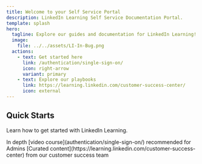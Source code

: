 ```yaml
---
title: Welcome to your Self Service Portal
description: LinkedIn Learning Self Service Documentation Portal.
template: splash
hero:
  tagline: Explore our guides and documentation for LinkedIn Learning!
  image:
    file: ../../assets/LI-In-Bug.png
  actions:
    - text: Get started here
      link: /authentication/single-sign-on/
      icon: right-arrow
      variant: primary
    - text: Explore our playbooks
      link: https://learning.linkedin.com/customer-success-center/
      icon: external
---
```



## Quick Starts

Learn how to get started with LinkedIn Learning.

<CardGrid stagger>
    <Card title="Admin Course" icon="youtube">
		In depth [video course](authentication/single-sign-on/) recommended for Admins
	</Card>
	<Card title="Explore our Playbooks" icon="open-book">
		[Curated content](https://learning.linkedin.com/customer-success-center) from our customer success team
	</Card>
	<LinkCard title="Authentication" description="Learn how to onboard users" href="authentication/single-sign-on/" />
	<LinkCard title="License Management" description="Learn about all the ways to manage user's licenses" href="license-management/example/" />
	<LinkCard title="Integrations" description="Learn all about how we integrate with your Learning Management System via AICC or Deep Integration Partners" href="integrations/aicc/aicc" />
	<LinkCard title="Managing Groups" description="Use groups to assign courses, track team membership and reporting" href="https://learning.linkedin.com/customer-success-center" />
	<LinkCard title="Custom Attributes" description="Learn how to sync user data via attributes" href="authentication/single-sign-on/" />
</CardGrid>